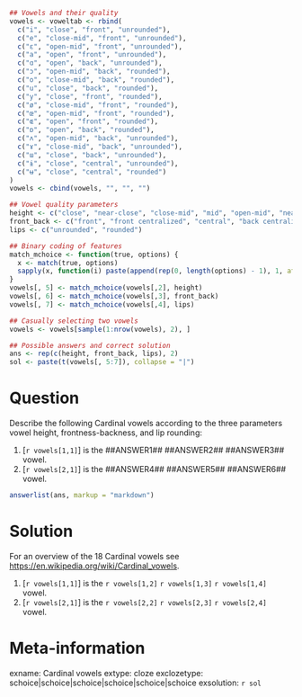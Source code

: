 ```{r, include=FALSE}
## Vowels and their quality
vowels <- voweltab <- rbind(
  c("i", "close", "front", "unrounded"),
  c("e", "close-mid", "front", "unrounded"),
  c("ɛ", "open-mid", "front", "unrounded"),
  c("a", "open", "front", "unrounded"),
  c("ɑ", "open", "back", "unrounded"),
  c("ɔ", "open-mid", "back", "rounded"),
  c("o", "close-mid", "back", "rounded"),
  c("u", "close", "back", "rounded"),
  c("y", "close", "front", "rounded"),
  c("ø", "close-mid", "front", "rounded"),
  c("œ", "open-mid", "front", "rounded"),
  c("ɶ", "open", "front", "rounded"),
  c("ɒ", "open", "back", "rounded"),
  c("ʌ", "open-mid", "back", "unrounded"),
  c("ɤ", "close-mid", "back", "unrounded"),
  c("ɯ", "close", "back", "unrounded"),
  c("ɨ", "close", "central", "unrounded"),
  c("ʉ", "close", "central", "rounded")
)
vowels <- cbind(vowels, "", "", "")

## Vowel quality parameters
height <- c("close", "near-close", "close-mid", "mid", "open-mid", "near-open", "open")
front_back <- c("front", "front centralized", "central", "back centralized", "back")
lips <- c("unrounded", "rounded")

## Binary coding of features
match_mchoice <- function(true, options) {
  x <- match(true, options)
  sapply(x, function(i) paste(append(rep(0, length(options) - 1), 1, after = i - 1), collapse = ""))
}
vowels[, 5] <- match_mchoice(vowels[,2], height)
vowels[, 6] <- match_mchoice(vowels[,3], front_back)
vowels[, 7] <- match_mchoice(vowels[,4], lips)

## Casually selecting two vowels
vowels <- vowels[sample(1:nrow(vowels), 2), ]

## Possible answers and correct solution
ans <- rep(c(height, front_back, lips), 2)
sol <- paste(t(vowels[, 5:7]), collapse = "|")
```

Question
========
Describe the following Cardinal vowels according to the three parameters
vowel height, frontness-backness, and lip rounding:

1. [`r vowels[1,1]`] is the ##ANSWER1## ##ANSWER2## ##ANSWER3## vowel.
2. [`r vowels[2,1]`] is the ##ANSWER4## ##ANSWER5## ##ANSWER6## vowel.

```{r, echo=FALSE, results="asis"}
answerlist(ans, markup = "markdown")
```

Solution
========
For an overview of the 18 Cardinal vowels see <https://en.wikipedia.org/wiki/Cardinal_vowels>.

1. [`r vowels[1,1]`] is the `r vowels[1,2]` `r vowels[1,3]` `r vowels[1,4]` vowel.
2. [`r vowels[2,1]`] is the `r vowels[2,2]` `r vowels[2,3]` `r vowels[2,4]` vowel.

Meta-information
================
exname: Cardinal vowels
extype: cloze
exclozetype: schoice|schoice|schoice|schoice|schoice|schoice
exsolution: `r sol`

